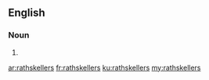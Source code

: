 ==English==

===Noun===
{{head|en}}

# {{plural of|rathskeller}}

[[ar:rathskellers]]
[[fr:rathskellers]]
[[ku:rathskellers]]
[[my:rathskellers]]